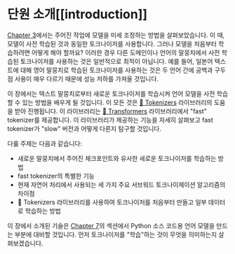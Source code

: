 # 단원 소개[[introduction]]

<CourseFloatingBanner
    chapter={6}
    classNames="absolute z-10 right-0 top-0"
/>

[Chapter 3](/course/chapter3)에서는 주어진 작업에 모델을 미세 조정하는 방법을 살펴보았습니다. 이 때, 모델이 사전 학습된 것과 동일한 토크나이저를 사용합니다. 그러나 모델을 처음부터 학습하려면 어떻게 해야 할까요? 이러한 경우 다른 도메인이나 언어의 말뭉치에서 사전 학습된 토크나이저를 사용하는 것은 일반적으로 최적이 아닙니다. 예를 들어, 일본어 텍스트에 대해 영어 말뭉치로 학습된 토크나이저를 사용하는 것은 두 언어 간에 공백과 구두점 사용이 매우 다르기 때문에 성능 저하를 가져올 것입니다.

이 장에서는 텍스트 말뭉치로부터 새로운 토크나이저를 학습시켜 언어 모델을 사전 학습할 수 있는 방법을 배우게 될 것입니다. 이 모든 것은 [🤗 Tokenizers](https://github.com/huggingface/tokenizers) 라이브러리의 도움을 받아 진행됩니다. 이 라이브러리는 [🤗 Transformers](https://github.com/huggingface/transformers) 라이브러리에서 "fast" tokenizer를 제공합니다. 이 라이브러리가 제공하는 기능을 자세히 살펴보고 fast tokenizer가 "slow" 버전과 어떻게 다른지 탐구할 것입니다.

다룰 주제는 다음과 같습니다:

* 새로운 말뭉치에서 주어진 체크포인트와 유사한 새로운 토크나이저를 학습하는 방법
* fast tokenizer의 특별한 기능
* 현재 자연어 처리에서 사용되는 세 가지 주요 서브워드 토크나이제이션 알고리즘의 차이점
* 🤗 Tokenizers 라이브러리를 사용하여 토크나이저를 처음부터 만들고 일부 데이터로 학습하는 방법

이 장에서 소개된 기술은 [Chapter 7](/course/chapter7/6)의 섹션에서 Python 소스 코드용 언어 모델을 만드는 부분에 대비할 것입니다. 먼저 토크나이저를 "학습"하는 것이 무엇을 의미하는지 살펴보겠습니다.